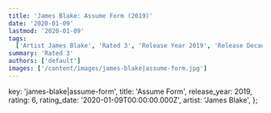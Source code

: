 ```yaml
---
title: 'James Blake: Assume Form (2019)'
date: '2020-01-09'
lastmod: '2020-01-09'
tags:
  ['Artist James Blake', 'Rated 3', 'Release Year 2019', 'Release Decade 2010']
summary: 'Rated 3'
authors: ['default']
images: ['/content/images/james-blake|assume-form.jpg']
---
```


  key: 'james-blake|assume-form',
  title: 'Assume Form',
  release_year: 2019,
  rating: 6,
  rating_date: '2020-01-09T00:00:00.000Z',
  artist: 'James Blake',
};

<MusicRating data={data} />
